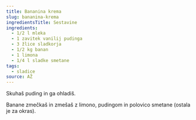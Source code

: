 ```yaml
---
title: Bananina krema
slug: bananina-krema
ingredientsTitle: Sestavine
ingredients:
  - 1/2 l mleka
  - 1 zavitek vanilij pudinga
  - 3 žlice sladkorja
  - 1/2 kg banan
  - 1 limona
  - 1/4 l sladke smetane
tags:
  - sladice
source: AŽ
---
```


Skuhaš puding in ga ohladiš.

Banane zmečkaš in zmešaš z limono, pudingom in polovico smetane (ostala je za okras).
